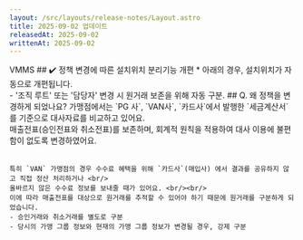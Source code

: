 ```yaml
---
layout: /src/layouts/release-notes/Layout.astro
title: 2025-09-02 업데이트
releasedAt: 2025-09-02
writtenAt: 2025-09-02
---
```



<Frame>
    <Badge style={'web'}>VMMS</Badge>
    ## ✔️ 정책 변경에 따른 설치위치 분리기능 개편
    * 아래의 경우, 설치위치가 자동으로 개편됩니다.<br/>
        - '조직 루트' 또는 '담당자' 변경 시 원거래 보존을 위해 자동 구분.
</Frame>
<Frame>
    ## Q. 왜 정책을 변경하게 되었나요?
    가맹점에서는 `PG 사`, `VAN사`, `카드사`에서 발행한 `세금계산서`를 기준으로 대사자료를 비교하고 있어요.<br/>
    매출전표(승인전표와 취소전표)를 보존하며, 회계적 원칙을 적용하여 대사 이용에 불편함이 없도록 변경하였어요.<br/><br/>

    특히 `VAN` 가맹점의 경우 수수료 혜택을 위해 `카드사`(매입사) 에서 결과를 공유하지 않고 직접 정산 처리하거나 <br/>
    올바르지 않은 수수료 정보를 보내줄 때가 있어요. <br/><br/>
    이에 따라 매출전표를 대상으로 원거래를 추적할 수 있어야 하기 때문에 원거래를 구분하게 되었습니다.
    - 승인거래와 취소거래를 별도로 구분
    - 당시의 가맹 그룹 정보와 현재의 가맹 그룹 정보가 변경될 경우, 강제 구분

</Frame>
